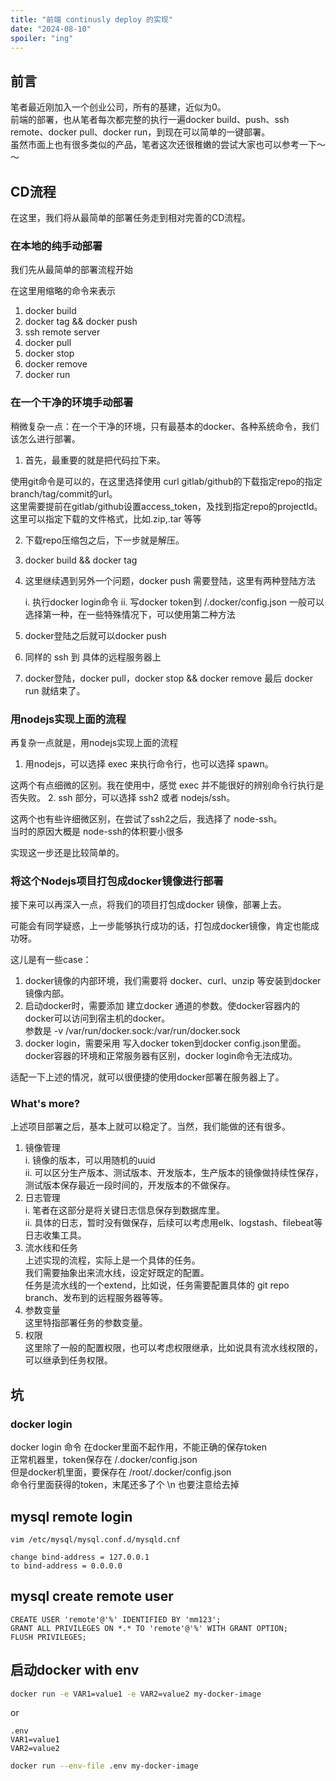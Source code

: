 ```yaml
---
title: "前端 continusly deploy 的实现"
date: "2024-08-10"
spoiler: "ing"
---
```


## 前言
笔者最近刚加入一个创业公司，所有的基建，近似为0。  
前端的部署，也从笔者每次都完整的执行一遍docker build、push、ssh remote、docker pull、docker run，到现在可以简单的一键部署。  
虽然市面上也有很多类似的产品，笔者这次还很稚嫩的尝试大家也可以参考一下～～

## CD流程

在这里，我们将从最简单的部署任务走到相对完善的CD流程。

### 在本地的纯手动部署
我们先从最简单的部署流程开始  

在这里用缩略的命令来表示

1. docker build
2. docker tag && docker push
3. ssh remote server
4. docker pull
5. docker stop
6. docker remove
7. docker run

### 在一个干净的环境手动部署
稍微复杂一点：在一个干净的环境，只有最基本的docker、各种系统命令，我们该怎么进行部署。

1. 首先，最重要的就是把代码拉下来。  

  使用git命令是可以的，在这里选择使用 curl gitlab/github的下载指定repo的指定branch/tag/commit的url。   
  这里需要提前在gitlab/github设置access_token，及找到指定repo的projectId。  
  这里可以指定下载的文件格式，比如.zip,.tar 等等

2. 下载repo压缩包之后，下一步就是解压。

3. docker build && docker tag
4. 这里继续遇到另外一个问题，docker push 需要登陆，这里有两种登陆方法

	i. 执行docker login命令
	ii. 写docker token到 /.docker/config.json
  一般可以选择第一种，在一些特殊情况下，可以使用第二种方法

5. docker登陆之后就可以docker push
6. 同样的 ssh 到 具体的远程服务器上
7. docker登陆，docker pull，docker stop && docker remove 最后 docker run 就结束了。

### 用nodejs实现上面的流程
再复杂一点就是，用nodejs实现上面的流程

1. 用nodejs，可以选择 exec 来执行命令行，也可以选择 spawn。  

  这两个有点细微的区别。我在使用中，感觉 exec 并不能很好的辨别命令行执行是否失败。
2. ssh 部分，可以选择 ssh2 或者 nodejs/ssh。  

  这两个也有些许细微区别，在尝试了ssh2之后，我选择了 node-ssh。  
  当时的原因大概是 node-ssh的体积要小很多

实现这一步还是比较简单的。

### 将这个Nodejs项目打包成docker镜像进行部署
接下来可以再深入一点，将我们的项目打包成docker 镜像，部署上去。


可能会有同学疑惑，上一步能够执行成功的话，打包成docker镜像，肯定也能成功呀。

这儿是有一些case：

1. docker镜像的内部环境，我们需要将 docker、curl、unzip 等安装到docker镜像内部。
2. 启动docker时，需要添加 建立docker 通道的参数。使docker容器内的docker可以访问到宿主机的docker。  
  参数是  -v /var/run/docker.sock:/var/run/docker.sock
3. docker login，需要采用 写入docker token到docker config.json里面。  
  docker容器的环境和正常服务器有区别，docker login命令无法成功。

适配一下上述的情况，就可以很便捷的使用docker部署在服务器上了。

### What's more?
上述项目部署之后，基本上就可以稳定了。当然，我们能做的还有很多。

1. 镜像管理  
  i. 镜像的版本，可以用随机的uuid  
  ii. 可以区分生产版本、测试版本、开发版本，生产版本的镜像做持续性保存，测试版本保存最近一段时间的，开发版本的不做保存。
2. 日志管理  
  i. 笔者在这部分是将关键日志信息保存到数据库里。  
  ii. 具体的日志，暂时没有做保存，后续可以考虑用elk、logstash、filebeat等日志收集工具。
3. 流水线和任务  
  上述实现的流程，实际上是一个具体的任务。  
  我们需要抽象出来流水线，设定好既定的配置。  
  任务是流水线的一个extend，比如说，任务需要配置具体的 git repo branch、发布到的远程服务器等等。  
4. 参数变量  
  这里特指部署任务的参数变量。
5. 权限  
  这里除了一般的配置权限，也可以考虑权限继承，比如说具有流水线权限的，可以继承到任务权限。


## 坑

### docker login
docker login 命令 在docker里面不起作用，不能正确的保存token  
正常机器里，token保存在 /.docker/config.json  
但是docker机里面，要保存在 /root/.docker/config.json  
命令行里面获得的token，末尾还多了个 \n 也要注意给去掉   

## mysql remote login
```
vim /etc/mysql/mysql.conf.d/mysqld.cnf

change bind-address = 127.0.0.1
to bind-address = 0.0.0.0
```

## mysql create remote user
```mysql
CREATE USER 'remote'@'%' IDENTIFIED BY 'mm123';
GRANT ALL PRIVILEGES ON *.* TO 'remote'@'%' WITH GRANT OPTION;
FLUSH PRIVILEGES;
```

## 启动docker with env
```bash
docker run -e VAR1=value1 -e VAR2=value2 my-docker-image
```
or
```text
.env
VAR1=value1
VAR2=value2
```
```bash
docker run --env-file .env my-docker-image
```